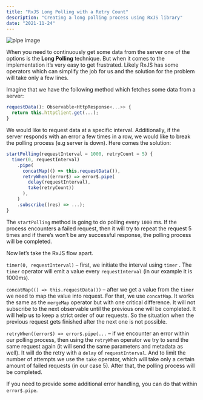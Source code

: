```yaml
---
title: "RxJS Long Polling with a Retry Count"
description: "Creating a long polling process using RxJS library"
date: "2021-11-24"
---
```


![pipe image](./hero.jpeg)

When you need to continuously get some data from the server one of the options is the **Long Polling** technique. But when it comes to the implementation it’s very easy to get frustrated. Likely RxJS has some operators which can simplify the job for us and the solution for the problem will take only a few lines.

Imagine that we have the following method which fetches some data from a server:

```typescript
requestData(): Observable<HttpResponse<...>> {
  return this.httpClient.get(...);
}
```

We would like to request data at a specific interval. Additionally, if the server responds with an error a few times in a row, we would like to break the polling process (e.g server is down). Here comes the solution:

```typescript
startPolling(requestInterval = 1000, retryCount = 5) {
  timer(0, requestInterval)
    .pipe(
      concatMap(() => this.requestData()),
      retryWhen((error$) => error$.pipe(
        delay(requestInterval),
        take(retryCount))
      ),
    )
    .subscribe((res) => ...);
}
```

The `startPolling` method is going to do polling every `1000` ms. If the process encounters a failed request, then it will try to repeat the request 5 times and if there’s won’t be any successful response, the polling process will be completed.

Now let’s take the RxJS flow apart.

`timer(0, requestInterval)`  – first, we initiate the interval using `timer` . The `timer` operator will emit a value every `requestInterval` (in our example it is 1000ms).

`concatMap(() => this.requestData())`  – after we get a value from the `timer` we need to map the value into request. For that, we use `concatMap`. It works the same as the `mergeMap` operator but with one critical difference. It will not subscribe to the next observable until the previous one will be completed. It will help us to keep a strict order of our requests. So the situation when the previous request gets finished after the next one is not possible.

`retryWhen((error$) => error$.pipe(...` – if we encounter an error within our polling process, then using the `retryWhen` operator we try to send the same request again (it will send the same parameters and metadata as well). It will do the retry with a  `delay`  of  `requestInterval`. And to limit the number of attempts we use the `take` operator, which will take only a certain amount of failed requests (in our case 5). After that, the polling process will be completed.

If you need to provide some additional error handling, you can do that within `error$.pipe`.
